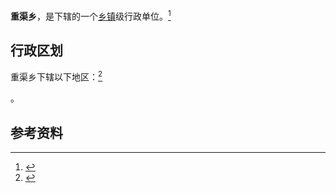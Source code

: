 {{中国乡级行政区|41/17/21/201/000}}

'''重渠乡'''，是{{PRC admin/fullname|41/17/21/201/000|3}}下辖的一个[[乡镇|乡镇]]级行政单位。<ref>{{PRC admin/ref sgc|{{PRC admin/parent|41/17/21/201/000}}}}</ref>

== 行政区划 ==

重渠乡下辖以下地区：<ref>{{PRC admin/ref sgc|41/17/21/201/000}}</ref>

{{PRC admin/children|41/17/21/201/000}}。

== 参考资料 ==

{{reflist}}

{{行政区划小作品}}
{{PRC admin/navcat|41/17/21/201/000}}